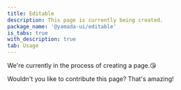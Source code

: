 ```yaml
---
title: Editable
description: This page is currently being created.
package_name: '@yamada-ui/editable'
is_tabs: true
with_description: true
tab: Usage
---
```


We're currently in the process of creating a page.😘

Wouldn't you like to contribute this page? That's amazing!
